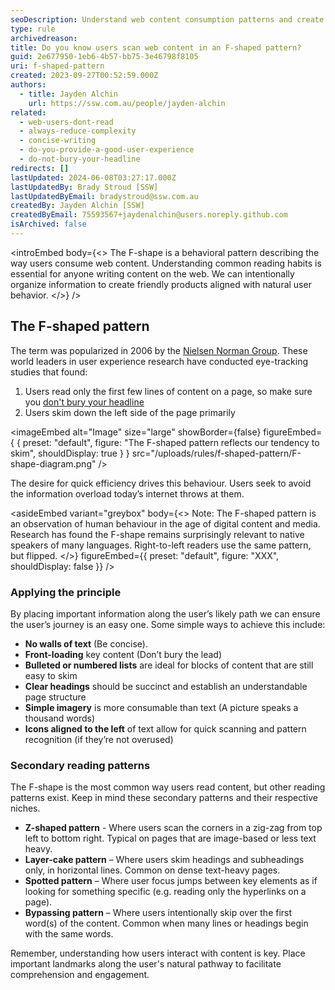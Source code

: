 ```yaml
---
seoDescription: Understand web content consumption patterns and create user-friendly products that align with natural behavior by leveraging the F-Shape reading pattern.
type: rule
archivedreason:
title: Do you know users scan web content in an F-shaped pattern?
guid: 2e677950-1eb6-4b57-bb75-3e46798f8105
uri: f-shaped-pattern
created: 2023-09-27T00:52:59.000Z
authors:
  - title: Jayden Alchin
    url: https://ssw.com.au/people/jayden-alchin
related:
  - web-users-dont-read
  - always-reduce-complexity
  - concise-writing
  - do-you-provide-a-good-user-experience
  - do-not-bury-your-headline
redirects: []
lastUpdated: 2024-06-08T03:27:17.000Z
lastUpdatedBy: Brady Stroud [SSW]
lastUpdatedByEmail: bradystroud@ssw.com.au
createdBy: Jayden Alchin [SSW]
createdByEmail: 75593567+jaydenalchin@users.noreply.github.com
isArchived: false
---
```


<introEmbed
  body={<>
The F-shape is a behavioral pattern describing the way users consume web content.
Understanding common reading habits is essential for anyone writing content on the web.
We can intentionally organize information to create friendly products aligned with natural user behavior.
  </>}
/>
## The F-shaped pattern

The term was popularized in 2006 by the [Nielsen Norman Group](https://www.nngroup.com/).
These world leaders in user experience research have conducted eye-tracking studies that found:

1. Users read only the first few lines of content on a page, so make sure you [don't bury your headline](http://www.ssw.com.au/rules/do-not-bury-your-headline)
2. Users skim down the left side of the page primarily


<imageEmbed
  alt="Image"
  size="large"
  showBorder={false}
  figureEmbed={ {
    preset: "default",
    figure: "The F-shaped pattern reflects our tendency to skim",
    shouldDisplay: true
  } }
  src="/uploads/rules/f-shaped-pattern/F-shape-diagram.png"
/>


The desire for quick efficiency drives this behaviour. Users seek to avoid the information overload today’s internet throws at them.


<asideEmbed
  variant="greybox"
  body={<>
    Note: The F-shaped pattern is an observation of human behaviour in the age of digital content and media.
Research has found the F-shape remains surprisingly relevant to native speakers of many languages.
Right-to-left readers use the same pattern, but flipped.
  </>}
  figureEmbed={{
    preset: "default",
    figure: "XXX",
    shouldDisplay: false
  }}
/>


### Applying the principle

By placing important information along the user’s likely path we can ensure the user’s journey is an easy one. Some simple ways to achieve this include:

- **No walls of text** (Be concise).
- **Front-loading** key content (Don’t bury the lead)
- **Bulleted or numbered lists** are ideal for blocks of content that are still easy to skim
- **Clear headings** should be succinct and establish an understandable page structure
- **Simple imagery** is more consumable than text (A picture speaks a thousand words)
- **Icons aligned to the left** of text allow for quick scanning and pattern recognition (if they’re not overused)

### Secondary reading patterns

The F-shape is the most common way users read content, but other reading patterns exist. Keep in mind these secondary patterns and their respective niches.

- **Z-shaped pattern** - Where users scan the corners in a zig-zag from top left to bottom right. Typical on pages that are image-based or less text heavy.
- **Layer-cake pattern** – Where users skim headings and subheadings only, in horizontal lines. Common on dense text-heavy pages.
- **Spotted pattern** – Where user focus jumps between key elements as if looking for something specific (e.g. reading only the hyperlinks on a page).
- **Bypassing pattern** – Where users intentionally skip over the first word(s) of the content. Common when many lines or headings begin with the same words.

Remember, understanding how users interact with content is key. Place important landmarks along the user's natural pathway to facilitate comprehension and engagement.

